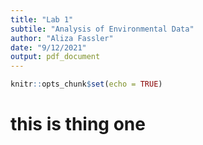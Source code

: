 ```yaml
---
title: "Lab 1"
subtile: "Analysis of Environmental Data"
author: "Aliza Fassler"
date: "9/12/2021"
output: pdf_document
---
```


```r
knitr::opts_chunk$set(echo = TRUE)
```



# this is thing one



